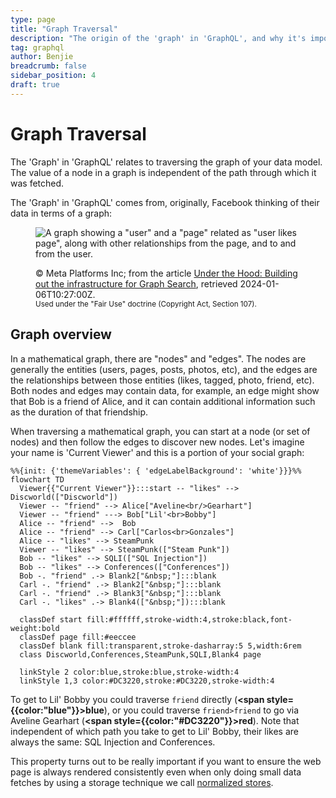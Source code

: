 ```yaml
---
type: page
title: "Graph Traversal"
description: "The origin of the 'graph' in 'GraphQL', and why it's important"
tag: graphql
author: Benjie
breadcrumb: false
sidebar_position: 4
draft: true
---
```



# Graph Traversal

<Tldr>

The 'Graph' in 'GraphQL' relates to traversing the graph of your data model. The
value of a node in a graph is independent of the path through which it was
fetched.

</Tldr>

The 'Graph' in 'GraphQL' comes from, originally, Facebook thinking of their data
in terms of a graph:

<figure>

![A graph showing a "user" and a "page" related as "user likes page", along with other relationships from the page, and to and from the user.](/img/graphql/ancestors/graph.png)

<figcaption>

&copy; Meta Platforms Inc; from the article
[Under the Hood: Building out the infrastructure for Graph Search](https://engineering.fb.com/2013/03/06/core-infra/under-the-hood-building-out-the-infrastructure-for-graph-search/),
retrieved 2024-01-06T10:27:00Z.<br /><small>Used under the "Fair Use" doctrine
(Copyright Act, Section 107).</small>

</figcaption>

</figure>

## Graph overview

In a mathematical graph, there are "nodes" and "edges". The nodes are generally
the entities (users, pages, posts, photos, etc), and the edges are the
relationships between those entities (likes, tagged, photo, friend, etc). Both
nodes and edges may contain data, for example, an edge might show that Bob is a
friend of Alice, and it can contain additional information such as the duration
of that friendship.

When traversing a mathematical graph, you can start at a node (or set of nodes)
and then follow the edges to discover new nodes. Let's imagine your name is
'Current Viewer' and this is a portion of your social graph:

```mermaid
%%{init: {'themeVariables': { 'edgeLabelBackground': 'white'}}}%%
flowchart TD
  Viewer{{"Current Viewer"}}:::start -- "likes" --> Discworld(["Discworld"])
  Viewer -- "friend" --> Alice["Aveline<br/>Gearhart"]
  Viewer -- "friend" ---> Bob["Lil'<br>Bobby"]
  Alice -- "friend" -->  Bob
  Alice -- "friend" --> Carl["Carlos<br>Gonzales"]
  Alice -- "likes" --> SteamPunk
  Viewer -- "likes" --> SteamPunk(["Steam Punk"])
  Bob -- "likes" --> SQLI(["SQL Injection"])
  Bob -- "likes" --> Conferences(["Conferences"])
  Bob -. "friend" .-> Blank2["&nbsp;"]:::blank
  Carl -. "friend" .-> Blank2["&nbsp;"]:::blank
  Carl -. "friend" .-> Blank3["&nbsp;"]:::blank
  Carl -. "likes" .-> Blank4(["&nbsp;"]):::blank

  classDef start fill:#ffffff,stroke-width:4,stroke:black,font-weight:bold
  classDef page fill:#eeccee
  classDef blank fill:transparent,stroke-dasharray:5 5,width:6rem
  class Discworld,Conferences,SteamPunk,SQLI,Blank4 page

  linkStyle 2 color:blue,stroke:blue,stroke-width:4
  linkStyle 1,3 color:#DC3220,stroke:#DC3220,stroke-width:4
```

To get to Lil' Bobby you could traverse `friend` directly (**<span
style={{color:"blue"}}>blue</span>**), or you could traverse `friend>friend` to
go via Aveline Gearhart (**<span style={{color:"#DC3220"}}>red</span>**). Note
that independent of which path you take to get to Lil' Bobby, their likes are
always the same: SQL Injection and Conferences.

This property turns out to be really important if you want to ensure the web
page is always rendered consistently even when only doing small data fetches by
using a storage technique we call [normalized stores](/graphql/normalized).
